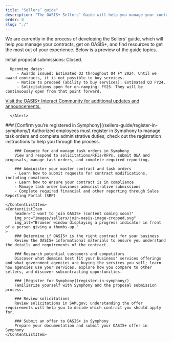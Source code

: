 ```yaml
---
title: "Sellers’ guide"
description: "The OASIS+ Sellers’ Guide will help you manage your contracts and get on OASIS+. Find resources for every part of your journey."
order: 0
slug: "./"
---
```



We are currently in the process of developing the Sellers' guide, which will help you manage your contracts, get on OASIS+, and find resources to get the most out of your experience. 
Below is a preview of the guide topics. 

   <Alert heading="Announcements and upcoming dates">
      Initial proposal submissions: Closed.


      Upcoming dates: 
         - Awards issued: Estimated Q3 throughout Q4 FY 2024. Until we award contracts, it is not possible to buy services.
         - Notice to proceed (ability to buy services): Estimated Q3 FY24.
         - Solicitations open for on-ramping: FY25. They will be continuously open from that point forward. 

   [Visit the OASIS+ Interact Community for additional updates and announcements.](https://buy.gsa.gov/interact/community/196/activity-feed) 
      
      </Alert>

<ContentList>
    <ContentListItem 
        header="I have an OASIS+ contract (content coming soon)" 
        img_src="images/sellers/have-a-contract-image.svg"
        img_alt="Person standing amidst a series of charts and graphs."    
    >
        ### [Confirm you’re registered in Symphony](/sellers-guide/register-in-symphony/)  
        Authorized employees must register in Symphony to manage task orders and complete administrative duties; check out the registration instructions to help you through the process.

        ### Compete for and manage task orders in Symphony
        View and respond to solicitations/RFIs/RFPs, submit Q&A and proposals, manage task orders, and complete required reporting.

        ### Administer your master contract and task orders  
        - Learn how to submit requests for contract modifications, including novations
        - Learn how to ensure your contract is in compliance
        - Manage task order business administrative submissions 
        - Complete required financial and other reporting through Sales Reporting Portal (SRP)

    </ContentListItem>
    <ContentListItem 
        header="I want to join OASIS+ (content coming soon)" 
        img_src="images/sellers/join-oasis-image-cropped.svg"
        img_alt="Browser window displaying a progress indicator in front of a person giving a thumbs-up."
    >
        ### Determine if OASIS+ is the right contract for your business  
        Review the OASIS+ informational materials to ensure you understand the details and requirements of the contract.

        ### Research potential customers and competitors  
        Discover what domains best fit your business' services offerings and what government agencies are buying the services you sell; learn how agencies use your services, explore how you compare to other sellers, and discover subcontracting opportunities.

        ### [Register for Symphony](register-in-symphony/)  
        Familiarize yourself with Symphony and the proposal submission process. 

        ### Review solicitations    
        Review solicitations in SAM.gov; understanding the offer requirements will help you to decide which contract you should apply for.

        ### Submit an offer to OASIS+ in Symphony 
        Prepare your documentation and submit your OASIS+ offer in Symphony. 
    </ContentListItem>

</ContentList>

